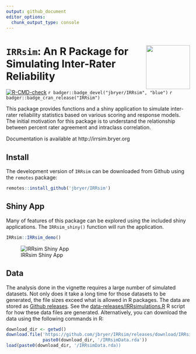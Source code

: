 ```yaml
---
output: github_document
editor_options: 
  chunk_output_type: console
---
```


# <img src="man/figures/IRRsim.png" align="right" width="120" align="right" /> `IRRsim`: An R Package for Simulating Inter-Rater Reliability

<!-- badges: start -->
[![R-CMD-check](https://github.com/jbryer/IRRsim/actions/workflows/R-CMD-check.yaml/badge.svg)](https://github.com/jbryer/IRRsim/actions/workflows/R-CMD-check.yaml)
`r badger::badge_devel("jbryer/IRRsim", "blue")`
`r badger::badge_cran_release("IRRsim")`
<!--
[![CRAN Status](https://badges.cranchecks.info/flavor/release/IRRsim.svg)](https://cran.r-project.org/web/checks/check_results_IRRsim.html)
--
<!-- badges: end -->

This package provides functions and a shiny application to simulate inter-rater 
reliability statistics based on various scoring and response models. The initial motivation for 
this package is to understand the relationship between percent rater agreement and intraclass correlation.

Documentation is available at http://irrsim.bryer.org

## Install

The development version of `IRRsim` can be downloaded from Github using the `remotes` package:

```r
remotes::install_github('jbryer/IRRsim')
```

## Shiny App

Many of features of this package can be explored using the included shiny applications. The `IRRsim_shiny()` function will run the application.

```r
IRRsim::IRRsim_demo()
```

![IRRsim Shiny App](man/figures/IRRsimShinyApp.png)

## Data

The analysis done in the vignette requires a large number of simulated datasets. Not only does it take a long time for those datasets to be generated, the file sizes exceed what is allowed in R packages. The data are stored as [Github releases](https://github.com/jbryer/IRRsim/releases/tag/IRRsimData). See the [data-releases/IRRsimulations.R](data-releases/IRRsimulations.R) R script for how these data files are generated. Alternatively, you can download the data using the following commands in R:

```r
download_dir <- getwd()
download.file('https://github.com/jbryer/IRRsim/releases/download/IRRsimData/IRRsimData.rda', 
			  paste0(download_dir, '/IRRsimData.rda'))
load(paste0(download_dir, '/IRRsimData.rda))
```

